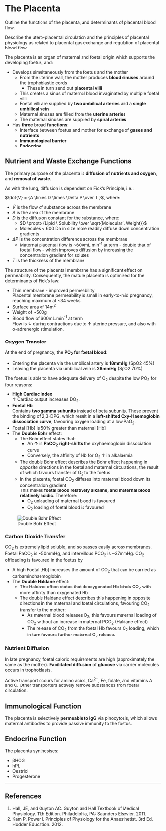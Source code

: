 # The Placenta

:::CICM
Outline the functions of the placenta, and determinants of placental blood flow.
:::

:::ANZCA
Describe the utero-placental circulation and the principles of placental physiology as related to placental gas exchange and regulation of placental blood flow.
:::

The placenta is an organ of maternal and foetal origin which supports the developing foetus, and:

* Develops simultaneously from the foetus and the mother
    * From the uterine wall, the mother produces **blood sinuses** around the trophoblastic cords
        * These in turn send out **placental villi**
    * This creates a sinus of maternal blood invaginated by multiple foetal villi
    * Foetal villi are supplied by **two umbilical arteries** and a **single umbilical vein**
    * Maternal sinuses are filled from the **uterine arteries**
    * The maternal sinuses are supplied by **spiral arteries**
* Has **three** broad **functions**:
    * Interface between foetus and mother for exchange of **gases and nutrients**
    * **Immunological barrier**
    * **Endocrine**

## Nutrient and Waste Exchange Functions

The primary purpose of the placenta is **diffusion of nutrients and oxygen**, and **removal of waste**.

As with the lung, diffusion is dependent on Fick's Principle, i.e.:

$\dot{V} = {A \times D \times \Delta P \over T }$, where:

* $\dot{V}$ is the flow of substance across the membrane
* $A$ is the area of the membrane
* $D$ is the diffusion constant for the substance, where:
    * $D \propto {Lipid \ Solubility \over \sqrt{Molecular \ Weight}}$
    * Molecules < 600 Da in size more readily diffuse down concentration gradients
* $\Delta P$ is the concentration difference across the membrane\
    * Maternal placental flow is ~600mL.min^-1^ at term - double that of foetal flow - which improves diffusion by increasing the concentration gradient for solutes
* $T$ is the thickness of the membrane

:::column-margin
The structure of the placental membrane has a significant effect on permeability. Consequently, the mature placenta is optimised for the determinants of Fick's law:

* Thin membrane - improved permeability\
Placental membrane permeability is small in early-to-mid pregnancy, reaching maximum at ~34 weeks
* Surface area of 14m^2^
* Weight of ~500g
* Blood flow of 600mL.min^-1^ at term\
Flow is ↓ during contractions due to ↑ uterine pressure, and also with α-adrenergic stimulation.
:::


### Oxygen Transfer

At the end of pregnancy, the **PO~2~ for foetal blood**:

* Entering the placenta via the umbilical artery is **18mmHg** (SpO2 45%)
* Leaving the placenta via umbilical vein is **28mmHg** (SpO2 70%)


The foetus is able to have adequate delivery of O~2~ despite the low PO~2~ for four reasons:

* **High Cardiac Index**\
↑ Cardiac output increases DO~2~.
* **Foetal Hb**\
Contains **two gamma subunits** instead of beta subunits. These prevent the binding of 2,3-DPG, which result in a **left-shifted Oxy-Haemoglobin dissociation curve**, favouring oxygen loading at a low PaO~2~.
* Foetal [Hb] is 50% greater than maternal [Hb]
* The **Double Bohr** effect:\
    * The Bohr effect states that:
        * An **↑** in **PaCO~2~** **right-shifts** the oxyhaemoglobin dissociation curve
        * Conversely, the affinity of Hb for O~2~ ↑ in alkalaemia
    * The double Bohr effect describes the Bohr effect happening in *opposite* directions in the foetal and maternal circulations, the result of which favours transfer of O~2~ to the foetus
    * In the placenta, foetal CO~2~ diffuses into maternal blood down its concentration gradient\
    This makes **foetal blood relatively alkaline, and maternal blood relatively acidic**. Therefore:
      * O~2~ unloading of maternal blood is favoured
      * O~2~ loading of foetal blood is favoured

![Double Bohr Effect](/resources/Oxyhb-curve-double-bohr.svg)

### Carbon Dioxide Transfer

CO~2~ is extremely lipid soluble, and so passes easily across membranes. Foetal PaCO~2~ is ~50mmHg, and intervillous PCO~2~ is ~37mmHg. CO~2~ offloading is favoured in the foetus by:

* A high Foetal [Hb] increases the amount of CO~2~ that can be carried as carbaminohaemoglobin
* The **Double Haldane** effect:\
    * The Haldane effect states that deoxygenated Hb binds CO~2~ with more affinity than oxygenated Hb
    * The double Haldane effect describes this happening in opposite directions in the maternal and foetal circulations, favouring CO~2~ transfer to the mother:
        * As maternal blood releases O~2~, this favours maternal loading of CO~2~ without an increase in maternal PCO~2~ (Haldane effect)
        * The release of CO~2~ from the foetal Hb favours O~2~ loading, which in turn favours further maternal O~2~ release.

### Nutrient Diffusion

In late pregnancy, foetal caloric requirements are high (approximately the same as the mother). **Facilitated diffusion** of **glucose** via carrier molecules occurs in trophoblasts.

Active transport occurs for amino acids, Ca^2+^, Fe, folate, and vitamins A and C. Other transporters actively remove substances from foetal circulation.

## Immunological Function

The placenta is selectively **permeable to IgG** via pinocytosis, which allows maternal antibodies to provide passive immunity to the foetus.


## Endocrine Function

The placenta synthesises:

* βHCG
* hPL
* Oestriol
* Progesterone


---

## References

1. Hall, JE, and Guyton AC. Guyton and Hall Textbook of Medical Physiology. 11th Edition. Philadelphia, PA: Saunders Elsevier. 2011. 
2. Kam P, Power I. Principles of Physiology for the Anaesthetist. 3rd Ed. Hodder Education. 2012.